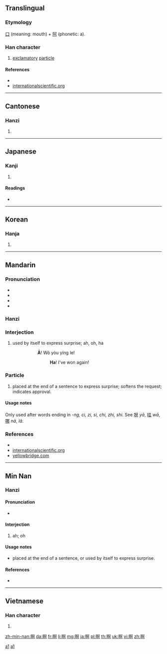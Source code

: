 {{also|a}}
==Translingual==
{{stroke order}}

===Etymology===
[[口]] (meaning: mouth) + [[阿]] (phonetic: a).

===Han character===
{{Han char|rn=30|rad=口|as=08|sn=11|four=6102<sub>0</sub>|canj=口弓中口 (RNLR)}}

# [[exclamatory]] [[particle]]

====References====
* {{Han ref|kx=0195.040|dkj=03808|dj=0416.050|hdz=10634.180|uh=554A|ud=21834|bh=B0DA|bd=45274}}
* [http://internationalscientific.org/CharacterASP/CharacterEtymology.aspx?characterInput=%E5%95%8A internationalscientific.org]

----

==Cantonese==
{{zh-hanzi|啊}}

===Hanzi===
{{yue-hanzi|jyut=[[aa1]], [[aa2]], [[aa3]], [[aa4]]|y=[[a1]], [[a2]], [[a3]], [[a4]]}}

# {{defn|lang=yue|sort=口08}}

----

==Japanese==

===Kanji===
{{ja-kanji|grade=|rs=口08}}

# {{defn|lang=ja|sort=口08}}

====Readings====
* {{ja-readings|on=[[あ]] (a)|kun=[[こえ]] (koe)}}

----

==Korean==

===Hanja===
{{ko-hanja|hangeul=아|rv=a|mr=a}}

# {{defn|lang=ko|sort=口08}}

----

==Mandarin==
{{zh-hanzi|啊}}

===Pronunciation===
* {{audio|Zh-ā.ogg|audio}}
* {{IPA|[ a˥˥ ]|lang=cmn}}
* {{audio|Zh-a.ogg|audio}}
* {{IPA|[ a ]|lang=cmn}}

===Hanzi===
{{cmn-hanzi|pin=[[ā]] ([[a1]]), [[á]] ([[a2]]), [[ǎ]] ([[a3]]), [[à]] ([[a4]]), [[a]] ([[a5]])|wg=a<sup>1</sup>, a<sup>2</sup>, a<sup>3</sup>, a<sup>4</sup>, a}}

===Interjection===
{{cmn-interj|ts|pin=[[ā#Mandarin|ā]]|pint=a1|rs=口08}}

# used by itself to express surprise; ah, oh, ha
#: {{Hani|'''啊'''！我又赢了！}}
#:: '''Ā'''! Wǒ yòu yíng le!
#::: '''Ha'''! I've won again!

===Particle===
{{cmn-particle|ts|pin=[[a#Mandarin|a]]|pint=a|rs=口08}}

# placed at the end of a sentence to express surprise; softens the request; indicates approval. 

====Usage notes====
Only used after words ending in ''-ng, ci, zi, si, chi, zhi, shi.'' See [[呀]] ''yā'', [[哇]] ''wā'', [[哪]] ''nā'', [[]] ''lā''.

===References===
* {{reference-book | last = Shao | first = Jingmin (ed.) | authorlink =  | coauthors =  | year = 2000 | title = HSK Dictionary (HSK汉语水平考试词典) | language = Mandarin/English | publisher = Huadong Teachers College Publishers | location = Shanghai | id = ISBN 7561720785}}
* [http://internationalscientific.org/CharacterASP/CharacterEtymology.aspx?characterInput=%E5%95%8A internationalscientific.org]
* [http://www.yellowbridge.com/chinese/wordsearch.php?searchMode=C&word=%E5%95%8A yellowbridge.com]

[[Category:cmn:Beginning Mandarin|a1]]
[[Category:Mandarin entries with audio links|a1]]

----

==Min Nan==
{{zh-hanzi|啊}}

===Hanzi===
{{nan-hanzi|poj=[[a]] (a<sup>1</sup>)|tlpa=}}

====Pronunciation====
* {{IPA|[ a ]|lang=nan}}

====Interjection====
{{nan-inter|ts|poj=a|pojt=a|rs=口08}}

# ah; oh

====Usage notes====
* placed at the end of a sentence, or used by itself to express surprise.

====References====
* {{cite web
| url = http://203.64.42.21/iug/ungian/SoannTeng/chil/taihoa.asp
| title = 啊
| work = On-line Taiwanese/Mandarin Dictionary (台文／華文線頂辭典)
| language = Taiwanese/English
| accessdate = 2011-01-29}}

----

==Vietnamese==

===Han character===
{{vi-hantu|[[a]], [[à]], [[ạ]]|rs=口08}}

# {{defn|lang=vi|sort=口08}}

[[zh-min-nan:啊]]
[[da:啊]]
[[fr:啊]]
[[li:啊]]
[[mg:啊]]
[[ja:啊]]
[[pl:啊]]
[[th:啊]]
[[uk:啊]]
[[vi:啊]]
[[zh:啊]]